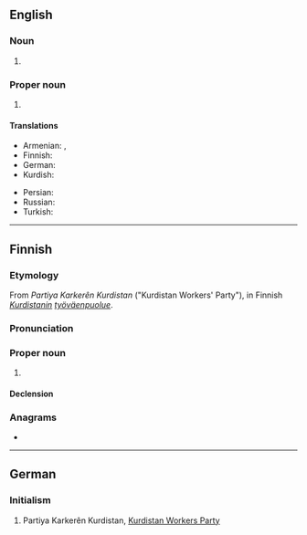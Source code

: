 ==English==

===Noun===
{{en-noun}}

# {{lb|en|video games}} {{initialism of|[[player killer]] [[killer]]|lang=en}}

===Proper noun===
{{en-proper noun}}

# {{w|Kurdistan Workers Party}}

====Translations====
{{trans-top|Kurdistan Workers Party}}
* Armenian: {{t|hy|ՔԲԿ}}, {{t|hy|ՔԱԿ}}
* Finnish: {{t|fi|PKK}}
* German: {{t+|de|PKK}}
* Kurdish: {{t+|ku|PKK|sc=ku-Arab}}
{{trans-mid}}
* Persian: {{t|fa|پ‌ک‌ک|tr=pe-ke-ke}}
* Russian: {{t+|ru|РПК}}
* Turkish: {{t+|tr|PKK}}
{{trans-bottom}}

----

==Finnish==
{{wikipedia|lang=fi}}

===Etymology===
From {{der|fi|ku|-}} ''Partiya Karkerên Kurdistan'' ("Kurdistan Workers' Party"), in Finnish ''[[Kurdistan|Kurdistanin]] [[työväenpuolue]]''.

===Pronunciation===
{{IPA|/ˈpe̞ːˑko̞ːˑko̞ː/|lang=fi}}

===Proper noun===
{{fi-proper noun}}

# {{initialism of|lang=fri|[[PKK#English|PKK]]|dot=}} {{gloss|Kurdistan Workers' Party}}

====Declension====
{{fi-decl-maa-dot|PKK|o|nopl=1}}

===Anagrams===
* {{anagrams|fi|a=kkp|KKP}}

----

==German==
{{wikipedia|lang=de}}

===Initialism===
{{rfc-header|Initialism}}
{{head|de|initialism}}

# Partiya Karkerên Kurdistan, [[Kurdistan Workers Party]]